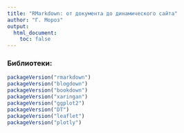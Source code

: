 ```yaml
---
title: "RMarkdown: от документа до динамического сайта"
author: "Г. Мороз"
output:
  html_document:
    toc: false
---
```


### Библиотеки:
```r
packageVersion("rmarkdown")
packageVersion("blogdown")
packageVersion("bookdown")
packageVersion("xaringan")
packageVersion("ggplot2")
packageVersion("DT")
packageVersion("leaflet")
packageVersion("plotly")
```

